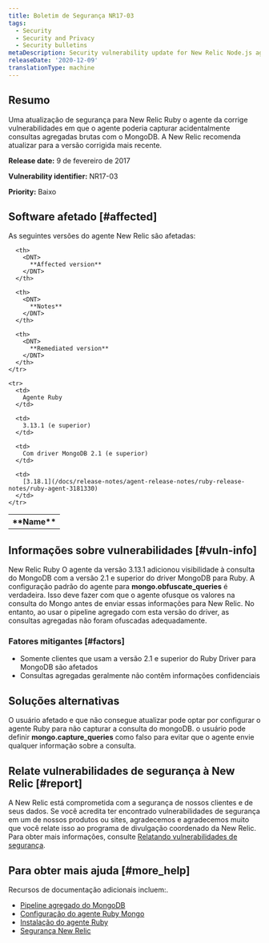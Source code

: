 ```yaml
---
title: Boletim de Segurança NR17-03
tags:
  - Security
  - Security and Privacy
  - Security bulletins
metaDescription: Security vulnerability update for New Relic Node.js agent.
releaseDate: '2020-12-09'
translationType: machine
---
```


## Resumo

Uma atualização de segurança para New Relic Ruby o agente da corrige vulnerabilidades em que o agente poderia capturar acidentalmente consultas agregadas brutas com o MongoDB. A New Relic recomenda atualizar para a versão corrigida mais recente.

<DNT>**Release date:**</DNT> 9 de fevereiro de 2017

<DNT>**Vulnerability identifier:**</DNT> NR17-03

<DNT>**Priority:**</DNT> Baixo

## Software afetado [#affected]

As seguintes versões do agente New Relic são afetadas:

<table>
  <tbody>
    <tr>
      <th>
        <DNT>
          **Name**
        </DNT>
      </th>

      <th>
        <DNT>
          **Affected version**
        </DNT>
      </th>

      <th>
        <DNT>
          **Notes**
        </DNT>
      </th>

      <th>
        <DNT>
          **Remediated version**
        </DNT>
      </th>
    </tr>

    <tr>
      <td>
        Agente Ruby
      </td>

      <td>
        3.13.1 (e superior)
      </td>

      <td>
        Com driver MongoDB 2.1 (e superior)
      </td>

      <td>
        [3.18.1](/docs/release-notes/agent-release-notes/ruby-release-notes/ruby-agent-3181330)
      </td>
    </tr>
  </tbody>
</table>

## Informações sobre vulnerabilidades [#vuln-info]

New Relic Ruby O agente da versão 3.13.1 adicionou visibilidade à consulta do MongoDB com a versão 2.1 e superior do driver MongoDB para Ruby. A configuração padrão do agente para <DNT>**mongo.obfuscate_queries**</DNT> é verdadeira. Isso deve fazer com que o agente ofusque os valores na consulta do Mongo antes de enviar essas informações para New Relic. No entanto, ao usar o pipeline agregado com esta versão do driver, as consultas agregadas não foram ofuscadas adequadamente.

### Fatores mitigantes [#factors]

* Somente clientes que usam a versão 2.1 e superior do Ruby Driver para MongoDB são afetados
* Consultas agregadas geralmente não contêm informações confidenciais

## Soluções alternativas

O usuário afetado e que não consegue atualizar pode optar por configurar o agente Ruby para não capturar a consulta do mongoDB. o usuário pode definir <DNT>**mongo.capture_queries**</DNT> como falso para evitar que o agente envie qualquer informação sobre a consulta.

## Relate vulnerabilidades de segurança à New Relic [#report]

A New Relic está comprometida com a segurança de nossos clientes e de seus dados. Se você acredita ter encontrado vulnerabilidades de segurança em um de nossos produtos ou sites, agradecemos e agradecemos muito que você relate isso ao programa de divulgação coordenado da New Relic. Para obter mais informações, consulte [Relatando vulnerabilidades de segurança](/docs/security/new-relic-security/data-privacy/reporting-security-vulnerabilities).

## Para obter mais ajuda [#more_help]

Recursos de documentação adicionais incluem:.

* [Pipeline agregado do MongoDB](https://docs.mongodb.com/manual/core/aggregation-pipeline/)
* [Configuração do agente Ruby Mongo](/docs/agents/ruby-agent/configuration/ruby-agent-configuration#mongo)
* [Instalação do agente Ruby](/docs/agents/ruby-agent/installation/ruby-agent-installation)
* [Segurança New Relic](https://newrelic.com/security)
